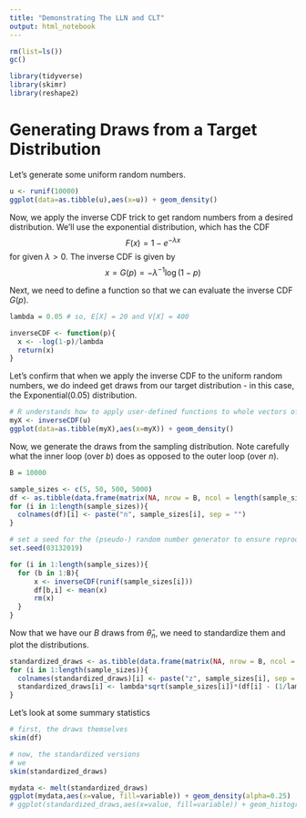 ```yaml
---
title: "Demonstrating The LLN and CLT"
output: html_notebook
---
```

```r
rm(list=ls())
gc()

library(tidyverse)
library(skimr)
library(reshape2)
```

# Generating Draws from a Target Distribution

Let's generate some uniform random numbers.

```r
u <- runif(10000)
ggplot(data=as.tibble(u),aes(x=u)) + geom_density()
```

Now, we apply the inverse CDF trick to get random numbers from a desired distribution. We'll use the exponential distribution, which has the CDF
$$
F(x) = 1 - e^{-\lambda x}
$$
for given $\lambda > 0$. The inverse CDF is given by 
$$
x = G(p) = -\lambda^{-1}\log(1-p)
$$

Next, we need to define a function so that we can evaluate the inverse CDF $G(p)$.

```r
lambda = 0.05 # so, E[X] = 20 and V[X] = 400

inverseCDF <- function(p){
  x <- -log(1-p)/lambda
  return(x)
}
```

Let's confirm that when we apply the inverse CDF to the uniform random numbers, we do indeed get draws from our target distribution - in this case, the Exponential(0.05) distribution.

```r
# R understands how to apply user-defined functions to whole vectors of inputs
myX <- inverseCDF(u)
ggplot(data=as.tibble(myX),aes(x=myX)) + geom_density()
```

Now, we generate the draws from the sampling distribution. Note carefully what the inner loop (over $b$) does as opposed to the outer loop (over $n$).

```r

B = 10000

sample_sizes <- c(5, 50, 500, 5000)
df <- as.tibble(data.frame(matrix(NA, nrow = B, ncol = length(sample_sizes))))
for (i in 1:length(sample_sizes)){
  colnames(df)[i] <- paste("n", sample_sizes[i], sep = "")
}

# set a seed for the (pseudo-) random number generator to ensure reproducibility
set.seed(03132019)

for (i in 1:length(sample_sizes)){
  for (b in 1:B){
      x <- inverseCDF(runif(sample_sizes[i]))
      df[b,i] <- mean(x)
      rm(x)
  }
}

```

Now that we have our $B$ draws from $\hat{\theta}_n$, we need to standardize them and plot the distributions.

```r

standardized_draws <- as.tibble(data.frame(matrix(NA, nrow = B, ncol = length(sample_sizes))))
for (i in 1:length(sample_sizes)){
  colnames(standardized_draws)[i] <- paste("z", sample_sizes[i], sep = "")
  standardized_draws[i] <- lambda*sqrt(sample_sizes[i])*(df[i] - (1/lambda))
}

```

Let's look at some summary statistics 

```r

# first, the draws themselves
skim(df)

# now, the standardized versions
# we 
skim(standardized_draws)
```

```r
mydata <- melt(standardized_draws)
ggplot(mydata,aes(x=value, fill=variable)) + geom_density(alpha=0.25)
# ggplot(standardized_draws,aes(x=value, fill=variable)) + geom_histogram(alpha=0.25)
```

